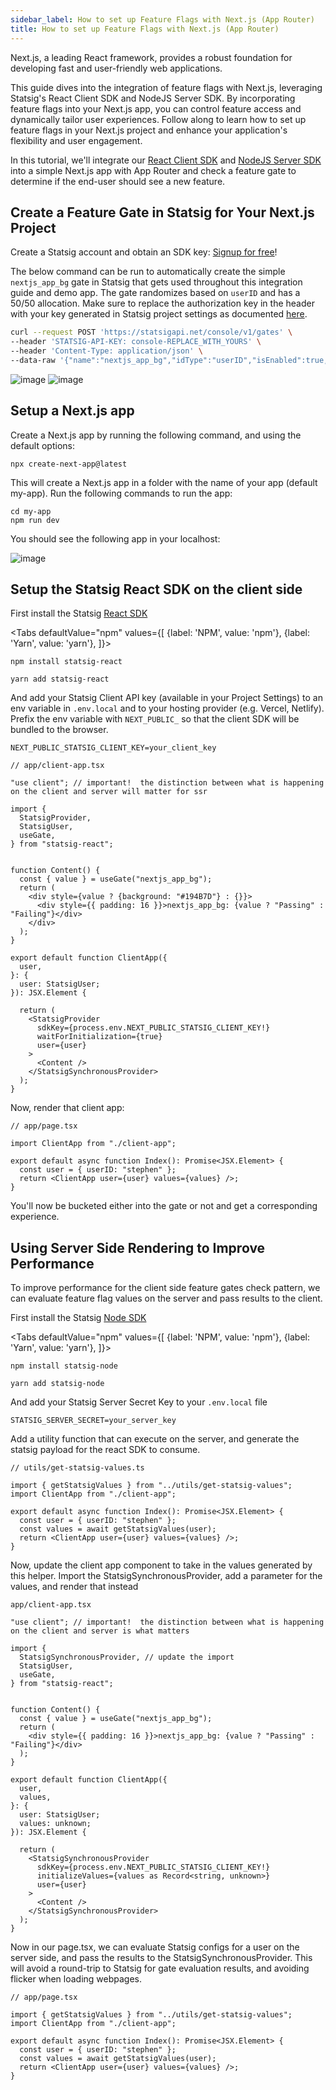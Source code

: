 ```yaml
---
sidebar_label: How to set up Feature Flags with Next.js (App Router)
title: How to set up Feature Flags with Next.js (App Router)
---
```



Next.js, a leading React framework, provides a robust foundation for developing fast and user-friendly web applications.

This guide dives into the integration of feature flags with Next.js, leveraging Statsig's React Client SDK and NodeJS Server SDK. By incorporating feature flags into your Next.js app, you can control feature access and dynamically tailor user experiences. Follow along to learn how to set up feature flags in your Next.js project and enhance your application's flexibility and user engagement.

In this tutorial, we'll integrate our [React Client SDK](https://docs.statsig.com/client/reactSDK) and [NodeJS Server SDK](https://docs.statsig.com/server/nodejsServerSDK) into a simple Next.js app with App Router and check a feature gate to determine if the end-user should see a new feature. 

## Create a Feature Gate in Statsig for Your Next.js Project

Create a Statsig account and obtain an SDK key: [Signup for free](https://www.statsig.com/signup)!

The below command can be run to automatically create the simple `nextjs_app_bg` gate in Statsig that gets used throughout this integration guide and demo app. The gate randomizes based on `userID` and has a 50/50 allocation. Make sure to replace the authorization key in the header with your key generated in Statsig project settings as documented [here](https://docs.statsig.com/console-api/introduction).
```bash
curl --request POST 'https://statsigapi.net/console/v1/gates' \
--header 'STATSIG-API-KEY: console-REPLACE_WITH_YOURS' \
--header 'Content-Type: application/json' \
--data-raw '{"name":"nextjs_app_bg","idType":"userID","isEnabled":true,"rules":[{"name":"Everyone","passPercentage":50,"conditions":[{"type":"public"}]}]}'
``` 
![image](/img/nextjs-gate.png)
![image](/img/nextjs-rule.png)

## Setup a Next.js app

Create a Next.js app by running the following command, and using the default options:

```
npx create-next-app@latest
```

This will create a Next.js app in a folder with the name of your app (default my-app). Run the following commands to run the app:

```
cd my-app
npm run dev
```

You should see the following app in your localhost:

![image](/img/nextjs-app.png)

## Setup the Statsig React SDK on the client side

First install the Statsig [React SDK](https://docs.statsig.com/client/reactSDK)

<Tabs
  defaultValue="npm"
  values={[
    {label: 'NPM', value: 'npm'},
    {label: 'Yarn', value: 'yarn'},
  ]}>
  <TabItem value="npm">

```shell
npm install statsig-react
```

  </TabItem>
  <TabItem value="yarn">

```shell
yarn add statsig-react
```

  </TabItem>
</Tabs>

And add your Statsig Client API key (available in your Project Settings) to an env variable in `.env.local` and to your hosting provider (e.g. Vercel, Netlify). Prefix the env variable with `NEXT_PUBLIC_` so that the client SDK will be bundled to the browser.

```
NEXT_PUBLIC_STATSIG_CLIENT_KEY=your_client_key
```

```
// app/client-app.tsx

"use client"; // important!  the distinction between what is happening on the client and server will matter for ssr

import {
  StatsigProvider,
  StatsigUser,
  useGate,
} from "statsig-react";


function Content() {
  const { value } = useGate("nextjs_app_bg");
  return (
    <div style={value ? {background: "#194B7D"} : {}}>
      <div style={{ padding: 16 }}>nextjs_app_bg: {value ? "Passing" : "Failing"}</div>
    </div>
  );
}

export default function ClientApp({
  user,
}: {
  user: StatsigUser;
}): JSX.Element {

  return (
    <StatsigProvider
      sdkKey={process.env.NEXT_PUBLIC_STATSIG_CLIENT_KEY!}
      waitForInitialization={true}
      user={user}
    >
      <Content />
    </StatsigSynchronousProvider>
  );
}

```

Now, render that client app:

```
// app/page.tsx

import ClientApp from "./client-app";

export default async function Index(): Promise<JSX.Element> {
  const user = { userID: "stephen" };
  return <ClientApp user={user} values={values} />;
}
```

You'll now be bucketed either into the gate or not and get a corresponding experience. 

## Using Server Side Rendering to Improve Performance

To improve performance for the client side feature gates check pattern, we can evaluate feature flag values on the server and pass results to the client. 

First install the Statsig [Node SDK](https://docs.statsig.com/server/nodejsServerSDK)

<Tabs
  defaultValue="npm"
  values={[
    {label: 'NPM', value: 'npm'},
    {label: 'Yarn', value: 'yarn'},
  ]}>
  <TabItem value="npm">

```shell
npm install statsig-node
```

  </TabItem>
  <TabItem value="yarn">

```shell
yarn add statsig-node
```

  </TabItem>
</Tabs>

And add your Statsig Server Secret Key to your `.env.local` file

```
STATSIG_SERVER_SECRET=your_server_key
```

Add a utility function that can execute on the server, and generate the statsig payload for the react SDK to consume.

```
// utils/get-statsig-values.ts

import { getStatsigValues } from "../utils/get-statsig-values";
import ClientApp from "./client-app";

export default async function Index(): Promise<JSX.Element> {
  const user = { userID: "stephen" };
  const values = await getStatsigValues(user);
  return <ClientApp user={user} values={values} />;
}
```

Now, update the client app component to take in the values generated by this helper.  Import the StatsigSynchronousProvider, add a parameter for the values, and render that instead

```
app/client-app.tsx

"use client"; // important!  the distinction between what is happening on the client and server is what matters

import {
  StatsigSynchronousProvider, // update the import
  StatsigUser,
  useGate,
} from "statsig-react";


function Content() {
  const { value } = useGate("nextjs_app_bg");
  return (
    <div style={{ padding: 16 }}>nextjs_app_bg: {value ? "Passing" : "Failing"}</div>
  );
}

export default function ClientApp({
  user,
  values,
}: {
  user: StatsigUser;
  values: unknown;
}): JSX.Element {

  return (
    <StatsigSynchronousProvider
      sdkKey={process.env.NEXT_PUBLIC_STATSIG_CLIENT_KEY!}
      initializeValues={values as Record<string, unknown>}
      user={user}
    >
      <Content />
    </StatsigSynchronousProvider>
  );
}
```

Now in our page.tsx, we can evaluate Statsig configs for a user on the server side, and pass the results to the StatsigSynchronousProvider. This will avoid a round-trip to Statsig for gate evaluation results, and avoiding flicker when loading webpages. 

```
// app/page.tsx

import { getStatsigValues } from "../utils/get-statsig-values";
import ClientApp from "./client-app";

export default async function Index(): Promise<JSX.Element> {
  const user = { userID: "stephen" };
  const values = await getStatsigValues(user);
  return <ClientApp user={user} values={values} />;
}

```
